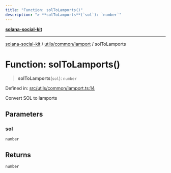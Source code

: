 ```yaml
---
title: "Function: solToLamports()"
description: "> **solToLamports**(`sol`): `number`"
---
```


[**solana-social-kit**](../../../../README.mdx)

***

[solana-social-kit](../../../../README.mdx) / [utils/common/lamport](../README.mdx) / solToLamports

# Function: solToLamports()

> **solToLamports**(`sol`): `number`

Defined in: [src/utils/common/lamport.ts:14](https://github.com/SendArcade/solana-social-starter/blob/03568260ca96ed63f77049843c721de1cb011893/src/utils/common/lamport.ts#L14)

Convert SOL to lamports

## Parameters

### sol

`number`

## Returns

`number`
